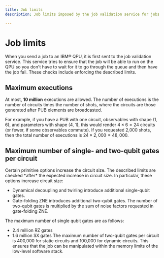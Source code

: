 ```yaml
---
title: Job limits
description: Job limits imposed by the job validation service for jobs sent to IBM QPUs.

---
```

# Job limits

When you send a job to an IBM&reg; QPU, it is first sent to the job validation service.  This service tries to ensure that the job will be able to run on the QPU so you don't have to wait for it to go through the queue and then have the job fail.  These checks include enforcing the described limits.

<span id="max-shots"></span>
## Maximum executions

At most, **10 million** executions are allowed.  The number of executions is the number of circuits times the number of shots, where the circuits are those generated after PUB elements are broadcasted.

For example, if you have a PUB with one circuit, observables with shape (1, 6), and parameters with shape (4, 1), this would render $4 \times 6 = 24$ circuits (or fewer, if some observables commute). If you requested 2,000 shots, then the total number of executions is $24 \times 2,000 = 48,000$.

<span id="2-qubit-limit"></span>
## Maximum number of single- and two-qubit gates per circuit


<Admonition type="note">
Certain primitive options increase the circuit size. The described limits are checked *after* the expected increase in circuit size. In particular, these options increase circuit size:

- Dynamical decoupling and twirling introduce additional single-qubit gates.
- Gate-folding ZNE introduces additional two-qubit gates. The number of two-qubit gates is multiplied by the sum of noise factors requested in gate-folding ZNE.
</Admonition>

The maximum number of single qubit gates are as follows:
- 2.4 million RZ gates
- 1.6 million SX gates
The maximum number of two-qubit gates per circuit is 400,000 for static circuits and 100,000 for dynamic circuits.
This ensures that the job can be manipulated within the memory limits of the low-level software stack.